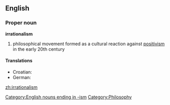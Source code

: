 {{wikipedia}}
==English==
===Proper noun===
'''irrationalism'''
# philosophical movement formed as a cultural reaction against [[positivism]] in the early 20th century
====Translations====
* Croatian: {{t-|hr|iracionalizam|m}}
* German: {{t-|de|Irrationalismus|m}}

[[Category:English nouns ending in -ism]]
[[Category:Philosophy]]

[[zh:irrationalism]]